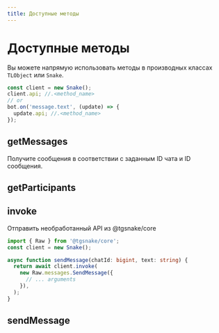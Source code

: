 ```yaml
---
title: Доступные методы
---
```


# Доступные методы

Вы можете напрямую использовать методы в производных классах `TLObject` или `Snake`.

```ts {2,5}
const client = new Snake();
client.api; //.<method_name>
// or
bot.on('message.text', (update) => {
  update.api; //.<method_name>
});
```

## getMessages

Получите сообщения в соответствии с заданным ID чата и ID сообщения.

## getParticipants

## invoke

Отправить необработанный API из @tgsnake/core

```ts {5-7}
import { Raw } from '@tgsnake/core';
const client = new Snake();

async function sendMessage(chatId: bigint, text: string) {
  return await client.invoke(
    new Raw.messages.SendMessage({
      // ... arguments
    }),
  );
}
```

## sendMessage
